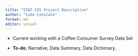 ```yaml
---
title: "STAT-155 Project Description"
author: "Luke Catalano"
format: md
editor: visual
---
```


-   Current working with a Coffee Consumer Survey Data Set

-   **To-do**; Narrative, Data Summary, Data Dictionary,
